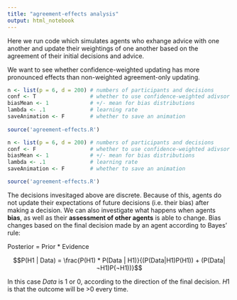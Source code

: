 ```yaml
---
title: "agreement-effects analysis"
output: html_notebook
---
```


Here we run code which simulates agents who exhange advice with one another and update their weightings of one another based on the agreement of their initial decisions and advice.

We want to see whether confidence-weighted updating has more pronounced effects than non-weighted agreement-only updating.

```r

n <- list(p = 6, d = 200) # numbers of participants and decisions
conf <- T                 # whether to use confidence-weighted adivsor update
biasMean <- 1             # +/- mean for bias distributions
lambda <- .1              # learning rate
saveAnimation <- F        # whether to save an animation
  
source('agreement-effects.R')

```

```r

n <- list(p = 6, d = 200) # numbers of participants and decisions
conf <- F                 # whether to use confidence-weighted adivsor update
biasMean <- 1             # +/- mean for bias distributions
lambda <- .1              # learning rate
saveAnimation <- F        # whether to save an animation

source('agreement-effects.R')

```

The decisions invesitaged above are discrete. Because of this, agents do not update their expectations of future decisions (i.e. their bias) after making a decision. We can also investigate what happens when agents **bias**, as well as their **assessment of other agents** is able to change. Bias changes based on the final decision made by an agent according to Bayes' rule:

Posterior = Prior * Evidence

$$P(H1 | Data) = \frac{P(H1) * P(Data | H1)}{(P(Data|H1)P(H1)) + (P(Data|¬H1)P(¬H1))}$$

In this case $Data$ is 1 or 0, according to the direction of the final decision. $H1$ is that the outcome will be >0 every time. 